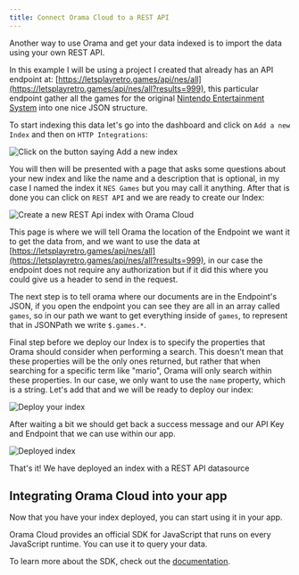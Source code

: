 ```yaml
---
title: Connect Orama Cloud to a REST API
---
```


Another way to use Orama and get your data indexed is to import the data using your own REST API.

In this example I will be using a project I created that already has an API endpoint at: [https://letsplayretro.games/api/nes/all](https://letsplayretro.games/api/nes/all?results=999), this particular endpoint gather all the games for the original [Nintendo Entertainment System](https://en.wikipedia.org/wiki/Nintendo_Entertainment_System) into one nice JSON structure.

To start indexing this data let's go into the dashboard and click on `Add a new Index` and then on `HTTP Integrations`:

<img
  src='/cloud/guides/rest/1.png'
  alt='Click on the button saying Add a new index'
/>

You will then will be presented with a page that asks some questions about your new index and like the name and a description that is optional, in my case I named the index it `NES Games` but you may call it anything.
After that is done you can click on `REST API` and we are ready to create our Index:

<img
  src='/cloud/guides/rest/2.png'
  alt='Create a new REST Api index with Orama Cloud'
/>

This page is where we will tell Orama the location of the Endpoint we want it to get the data from, and we want to use the data at [https://letsplayretro.games/api/nes/all](https://letsplayretro.games/api/nes/all?results=999), in our case the endpoint does not require any authorization but if it did this where you could give us a header to send in the request.

The next step is to tell orama where our documents are in the Endpoint's JSON, if you open the endpoint you can see they are all in an array called `games`, so in our path we want to get everything inside of `games`, to represent that in JSONPath we write `$.games.*`.

Final step before we deploy our Index is to specify the properties that Orama should consider when performing a search.
This doesn't mean that these properties will be the only ones returned, but rather that when searching for a specific term like "mario", Orama will only search within these properties.
In our case, we only want to use the `name` property, which is a string. Let's add that and we will be ready to deploy our index:

<img
  src='/cloud/guides/rest/3.png'
  alt='Deploy your index'
/>

After waiting a bit we should get back a success message and our API Key and Endpoint that we can use within our app.

<img
  src='/cloud/guides/rest/4.png'
  alt='Deployed index'
/>

That's it! We have deployed an index with a REST API datasource

## Integrating Orama Cloud into your app

Now that you have your index deployed, you can start using it in your app.

Orama Cloud provides an official SDK for JavaScript that runs on every JavaScript runtime. You can use it to query your data.

To learn more about the SDK, check out the [documentation](/cloud/integrating-orama-cloud/javascript-sdk).
